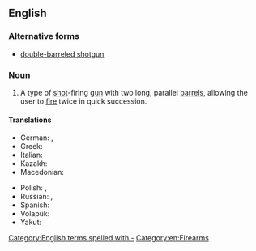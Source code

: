 ==English==
{{wikipedia}}

===Alternative forms===
* [[double-barreled shotgun]]

===Noun===
{{en-noun}}

# A type of [[shot]]-firing [[gun]] with two long, parallel [[barrel]]s, allowing the user to [[fire]] twice in quick succession.

====Translations====
{{trans-top|type of shot-firing gun}}
* German: {{t|de|Doppelflinte|f}}, {{t|de|doppelläufige Schrotflinte|f}}
* Greek: {{t+|el|δίκαννο|n}}
* Italian: {{t+|it|doppietta|f}}
* Kazakh: {{t|kk|қосауыз мылтық|sc=Cyrl}}
* Macedonian: {{t|mk|двоцевка|tr=dvócevka|f}}
{{trans-mid}}
* Polish: {{t+|pl|dubeltówka|f}}, {{t+|pl|dwururka|f}}
* Russian: {{t|ru|двуство́льное ружьё|n}}, {{t+|ru|двуство́лка|f}}
* Spanish: {{t|es|escopeta de dos cañones|f}}
* Volapük: {{t|vo|telrüdedagün}}
* Yakut: {{t|sah|икки уостаах саа|sc=Cyrl}}
{{trans-bottom}}

[[Category:English terms spelled with -]]
[[Category:en:Firearms]]